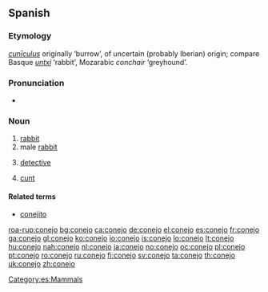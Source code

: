 ==Spanish==

===Etymology===
{{etyl|la|es}} ''[[cuniculus#Latin|cunīculus]]'' originally ‘burrow’, of uncertain (probably Iberian) origin; compare Basque ''[[untxi]]'' ‘rabbit’, Mozarabic ''conchair'' ‘greyhound’.

===Pronunciation===
* {{IPA|/koˈnexo/|lang=es}}

===Noun===
{{es-noun-mf|f=coneja}}

# [[rabbit]]
# male [[rabbit]]
# {{context|Central America}} [[detective]]
# {{vulgar|slang|lang=es}} [[cunt]]

====Related terms====
* [[conejito]]

[[Category:es:Mammals]]

[[roa-rup:conejo]]
[[bg:conejo]]
[[ca:conejo]]
[[de:conejo]]
[[el:conejo]]
[[es:conejo]]
[[fr:conejo]]
[[ga:conejo]]
[[gl:conejo]]
[[ko:conejo]]
[[io:conejo]]
[[is:conejo]]
[[lo:conejo]]
[[lt:conejo]]
[[hu:conejo]]
[[nah:conejo]]
[[nl:conejo]]
[[ja:conejo]]
[[no:conejo]]
[[oc:conejo]]
[[pl:conejo]]
[[pt:conejo]]
[[ro:conejo]]
[[ru:conejo]]
[[fi:conejo]]
[[sv:conejo]]
[[ta:conejo]]
[[th:conejo]]
[[uk:conejo]]
[[zh:conejo]]